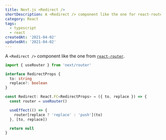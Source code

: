 ```yaml
---
title: Next.js <Redirect />
shortDescription: A <Redirect /> component like the one for react-router.
category: React
tags:
  - typescript
  - react
createdAt: '2021-04-02'
updatedAt: '2021-04-02'
---
```


A `<Redirect />` component like the one from [`react-router`](https://reactrouter.com/).

```typescript
import { useRouter } from 'next/router'

interface RedirectProps {
  to: string
  replace?: boolean
}

const Redirect: React.FC<RedirectProps> = ({ to, replace }) => {
  const router = useRouter()

  useEffect(() => {
    router[replace ? 'replace' : 'push'](to)
  }, [to, replace])

  return null
}
```
